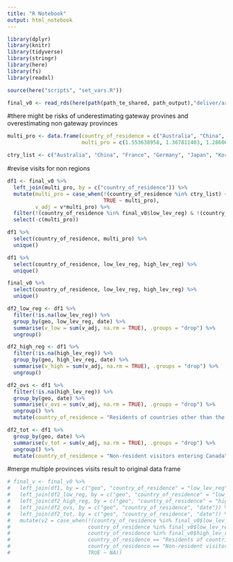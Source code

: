 ```yaml
---
title: "R Notebook"
output: html_notebook
---
```



```r
library(dplyr)
library(knitr)
library(tidyverse)
library(stringr)
library(here)
library(fs)
library(readxl)

source(here("scripts", "set_vars.R"))
```

```r
final_v0 <- read_rds(here(path(path_te_shared, path_output),"deliver/archived", "final_v0.rds"))
```

#there might be risks of underestimating gateway provines and overestimating non gateway provinces
```r
multi_pro <- data.frame(country_of_residence = c("Australia", "China", "France", "Germany", "Japan", "Korea, South", "Mexico", "United Kingdom", "United States of America residents entering Canada", "World", "Rest of world"),
                        multi_pro = c(1.553638958, 1.367811403, 1.286062132, 1.48632437, 1.240585908, 1.34443047, 1.178129483, 1.39805177, 1.105865144, 1.176180739, 1.282219049))
```

```r
ctry_list <- c("Australia", "China", "France", "Germany", "Japan", "Korea, South", "Mexico", "United Kingdom", "United States of America residents entering Canada")
```

#revise visits for non regions
```r
df1 <- final_v0 %>%
  left_join(multi_pro, by = c("country_of_residence")) %>%
  mutate(multi_pro = case_when(!(country_of_residence %in% ctry_list) ~ 1.282219049,  #rest of the world
                               TRUE ~ multi_pro),
         v_adj = v*multi_pro) %>%
  filter(!(country_of_residence %in% final_v0$low_lev_reg) & !(country_of_residence %in% final_v0$high_lev_reg) & !(country_of_residence %in% c("Non-resident visitors entering Canada", "Residents of countries other than the United States of America entering Canada"))) %>%
  select(-c(multi_pro))
```

```r
df1 %>%
  select(country_of_residence, multi_pro) %>%
  unique()
```

```r
df1 %>%
  select(country_of_residence, low_lev_reg, high_lev_reg) %>%
  unique()
```

```r
final_v0 %>%
  select(country_of_residence, low_lev_reg, high_lev_reg) %>%
  unique()
```

```r
df2_low_reg <- df1 %>%
  filter(!is.na(low_lev_reg)) %>%
  group_by(geo, low_lev_reg, date) %>%
  summarise(v_low = sum(v_adj, na.rm = TRUE), .groups = "drop") %>%
  ungroup()
```

```r
df2_high_reg <- df1 %>%
  filter(!is.na(high_lev_reg)) %>%
  group_by(geo, high_lev_reg, date) %>%
  summarise(v_high = sum(v_adj, na.rm = TRUE), .groups = "drop") %>%
  ungroup()
```

```r
df2_ovs <- df1 %>%
  filter(!is.na(high_lev_reg)) %>%
  group_by(geo, date) %>%
  summarise(v_ovs = sum(v_adj, na.rm = TRUE), .groups = "drop") %>%
  ungroup() %>%
  mutate(country_of_residence = "Residents of countries other than the United States of America entering Canada")
```

```r
df2_tot <- df1 %>%
  group_by(geo, date) %>%
  summarise(v_tot = sum(v_adj, na.rm = TRUE), .groups = "drop") %>%
  ungroup() %>%
  mutate(country_of_residence = "Non-resident visitors entering Canada")
```

#merge multiple provinces visits result to original data frame
```r
# final_v <- final_v0 %>%
#   left_join(df1, by = c("geo", "country_of_residence" = "low_lev_reg", "date")) %>%
#   left_join(df2_low_reg, by = c("geo", "country_of_residence" = "low_lev_reg", "date")) %>%
#   left_join(df2_high_reg, by = c("geo", "country_of_residence" = "high_lev_reg", "date")) %>%
#   left_join(df2_ovs, by = c("geo", "country_of_residence", "date")) %>%
#   left_join(df2_tot, by = c("geo", "country_of_residence", "date")) %>%
#   mutate(v2 = case_when(!(country_of_residence %in% final_v0$low_lev_reg) & !(country_of_residence %in% final_v0$high_lev_reg) & !(country_of_residence %in% c("Non-resident visitors entering Canada", "Residents of countries other than the United States of America entering Canada")) ~ v_adj,
#                         country_of_residence %in% final_v0$low_lev_reg ~ v_low,
#                         country_of_residence %in% final_v0$high_lev_reg ~ v_high,
#                         country_of_residence == "Residents of countries other than the United States of America entering Canada" ~ v_ovs,
#                         country_of_residence == "Non-resident visitors entering Canada" ~ v_tot,
#                         TRUE ~ NA))
  
```

```r

```



